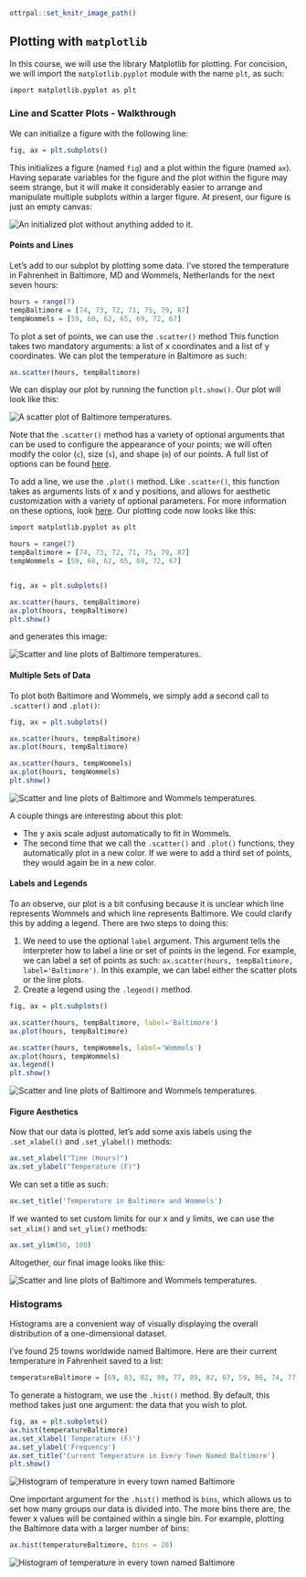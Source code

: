 ```r
ottrpal::set_knitr_image_path()
```

## Plotting with `matplotlib` 

In this course, we will use the library Matplotlib for plotting. For concision, we will import the `matplotlib.pyplot` module with the name `plt`, as such:

```r
import matplotlib.pyplot as plt
```

### Line and Scatter Plots - Walkthrough

We can initialize a figure with the following line:

```r
fig, ax = plt.subplots()
```

This initializes a figure (named `fig`) and a plot within the figure (named `ax`). Having separate variables for the figure and the plot within the figure may seem strange, but it will make it considerably easier to arrange and manipulate multiple subplots within a larger figure. At present, our figure is just an empty canvas: 

<img src="img/emptyPlot.png" title="Empty Plot" alt="An initialized plot without anything added to it." style="display: block; margin: auto;" />

#### Points and Lines

Let's add to our subplot by plotting some data. I've stored the temperature in Fahrenheit in Baltimore, MD and Wommels, Netherlands for the next seven hours:

```r
hours = range(7)
tempBaltimore = [74, 73, 72, 71, 75, 79, 87]
tempWommels = [59, 60, 62, 65, 69, 72, 67]
```

To plot a set of points, we can use the `.scatter()` method This function takes two mandatory arguments: a list of x coordinates and a list of y coordinates. We can plot the temperature in Baltimore as such: 

```r
ax.scatter(hours, tempBaltimore)
```

We can display our plot by running the function `plt.show()`. Our plot will look like this: 

<img src="img/baltimore.png" title="Baltimore temperatures" alt="A scatter plot of Baltimore temperatures." style="display: block; margin: auto;" />

Note that the `.scatter()` method has a variety of optional arguments that can be used to configure the appearance of your points; we will often modify the color (`c`), size (`s`), and shape (`m`) of our points. A full list of options can be found [here](https://matplotlib.org/stable/api/_as_gen/matplotlib.pyplot.scatter.html).

To add a line, we use the `.plot()` method. Like `.scatter()`, this function takes as arguments lists of x and y positions, and allows for aesthetic customization with a variety of optional parameters. For more information on these options, look [here](https://matplotlib.org/stable/api/_as_gen/matplotlib.pyplot.plot.html). Our plotting code now looks like this: 

```r
import matplotlib.pyplot as plt

hours = range(7)
tempBaltimore = [74, 73, 72, 71, 75, 79, 87]
tempWommels = [59, 60, 62, 65, 69, 72, 67]


fig, ax = plt.subplots()

ax.scatter(hours, tempBaltimore)
ax.plot(hours, tempBaltimore)
plt.show()
```

and generates this image: 

<img src="img/baltimoreLine.png" title="Baltimore temperatures - points and line" alt="Scatter and line plots of Baltimore temperatures." style="display: block; margin: auto;" />

#### Multiple Sets of Data 

To plot both Baltimore and Wommels, we simply add a second call to `.scatter()` and `.plot()`:

```r
fig, ax = plt.subplots()

ax.scatter(hours, tempBaltimore)
ax.plot(hours, tempBaltimore)

ax.scatter(hours, tempWommels)
ax.plot(hours, tempWommels)
plt.show()
```

<img src="img/baltimoreWommels.png" title="Temperature in Baltimore and Wommels" alt="Scatter and line plots of Baltimore and Wommels temperatures." style="display: block; margin: auto;" />

A couple things are interesting about this plot: 

* The y axis scale adjust automatically to fit in Wommels. 
* The second time that we call the `.scatter()` and `.plot()` functions, they automatically plot in a new color. If we were to add a third set of points, they would again be in a new color. 

#### Labels and Legends

To an observe, our plot is a bit confusing because it is unclear which line represents Wommels and which line represents Baltimore. We could clarify this by adding a legend. There are two steps to doing this: 

1. We need to use the optional `label` argument. This argument tells the interpreter how to label a line or set of points in the legend. For example, we can label a set of points as such: `ax.scatter(hours, tempBaltimore, label='Baltimore')`. In this example, we can label either the scatter plots or the line plots.
2. Create a legend using the `.legend()` method.


```r
fig, ax = plt.subplots()

ax.scatter(hours, tempBaltimore, label='Baltimore')
ax.plot(hours, tempBaltimore)

ax.scatter(hours, tempWommels, label='Wommels')
ax.plot(hours, tempWommels)
ax.legend()
plt.show()
```

<img src="img/labeledPlot.png" title="Temperature in Baltimore and Wommels" alt="Scatter and line plots of Baltimore and Wommels temperatures." style="display: block; margin: auto;" />

#### Figure Aesthetics

Now that our data is plotted, let's add some axis labels using the `.set_xlabel()` and `.set_ylabel()` methods:

```r
ax.set_xlabel("Time (Hours)")
ax.set_ylabel("Temperature (F)")
```

We can set a title as such:

```r
ax.set_title('Temperature in Baltimore and Wommels')
```

If we wanted to set custom limits for our x and y limits, we can use the `set_xlim()` and `set_ylim()` methods: 

```r
ax.set_ylim(50, 100)
```

Altogether, our final image looks like this: 

<img src="img/finalPlot.png" title="Temperature in Baltimore and Wommels" alt="Scatter and line plots of Baltimore and Wommels temperatures." style="display: block; margin: auto;" />

### Histograms 

Histograms are a convenient way of visually displaying the overall distribution of a one-dimensional dataset. 

I've found 25 towns worldwide named Baltimore. Here are their current temperature in Fahrenheit saved to a list:

```r
temperatureBaltimore = [69, 83, 82, 90, 77, 89, 82, 67, 59, 86, 74, 77, 58, 67, 62, 91, 73, 81, 67, 87, 61, 67, 61, 108, 112]
```

To generate a histogram, we use the `.hist()` method. By default, this method takes just one argument: the data that you wish to plot. 

```r
fig, ax = plt.subplots()
ax.hist(temperatureBaltimore)
ax.set_xlabel('Temperature (F)')
ax.set_ylabel('Frequency')
ax.set_title('Current Temperature in Every Town Named Baltimore')
plt.show()
```

<img src="img/allBaltimores.png" title="Temperature in all Baltimores" alt="Histogram of temperature in every town named Baltimore" style="display: block; margin: auto;" />

One important argument for the `.hist()` method is `bins`, which allows us to set how many groups our data is divided into. The more bins there are, the fewer x values will be contained within a single bin. For example, plotting the Baltimore data with a larger number of bins: 

```r
ax.hist(temperatureBaltimore, bins = 20)
```

<img src="img/allBaltimoresBins.png" title="Temperature in all Baltimores" alt="Histogram of temperature in every town named Baltimore" style="display: block; margin: auto;" />


